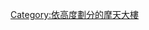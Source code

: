 
{{GeoGroupTemplate}}{{Commons cat|Skyscrapers between 200 and 249 meters}}
{{Cat more|摩天大樓列表}}
{{按高度劃分的摩天大樓}}
[[Category:依高度劃分的摩天大樓|Category:依高度劃分的摩天大樓]]
